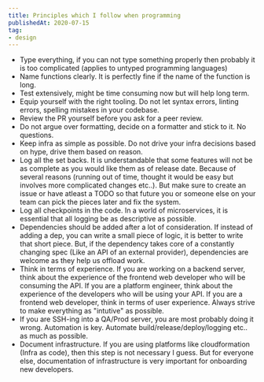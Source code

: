 ```yaml
---
title: Principles which I follow when programming
publishedAt: 2020-07-15
tag:
- design
---
```


- Type everything, if you can not type something properly then probably it is too complicated (applies to untyped
programming languages)
- Name functions clearly. It is perfectly fine if the name of the function is long.
- Test extensively, might be time consuming now but will help long term.
- Equip yourself with the right tooling. Do not let syntax errors, linting errors, spelling mistakes in your codebase.
- Review the PR yourself before you ask for a peer review.
- Do not argue over formatting, decide on a formatter and stick to it. No questions.
- Keep infra as simple as possible. Do not drive your infra decisions based on hype, drive them based on reason.
- Log all the set backs. It is understandable that some features will not be as complete as you would like them as of
release date. Because of several reasons (running out of time, thought it would be easy but involves more
complicated changes etc..). But make sure to create an issue or have atleast a TODO so that future you or someone
else on your team can pick the pieces later and fix the system.
- Log all checkpoints in the code. In a world of microservices, it is essential that all logging be as descriptive as
possible.
- Dependencies should be added after a lot of consideration. If instead of adding a dep, you can write a small piece of
logic, it is better to write that short piece. But, if the dependency takes core of a constantly changing spec (Like
an API of an external provider), dependencies are welcome as they help us offload work.
- Think in terms of experience. If you are working on a backend server, think about the experience of the frontend web
developer who will be consuming the API. If you are a platform engineer, think about the experience of the
developers who will be using your API. If you are a frontend web developer, think in terms of user experience.
Always strive to make everything as "intutive" as possible.
- If you are SSH-ing into a QA/Prod server, you are most probably doing it wrong. Automation is key. Automate
build/release/deploy/logging etc.. as much as possible.
- Document infrastructure. If you are using platforms like cloudformation (Infra as code), then this step is not
necessary I guess. But for everyone else, documentation of infrastructure is very important for onboarding new
developers.